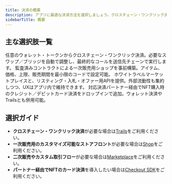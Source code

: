 ```yaml
---
title: 決済の概要
description: アプリに最適な決済方法を選択しましょう。クロスチェーン・ワンクリック決済にはTrailsがおすすめです。Shop／Marketplaceは事前構築済みの直接販売・P2P販売サイトです。Checkout SDKはNFT購入時のカード決済フローを追加します。
sidebarTitle: 概要
---
```


## 主な選択肢一覧

<CardGroup>
  <Card title="Trails" href="/solutions/payments/trails">
    任意のウォレット・トークンからクロスチェーン・ワンクリック決済。必要なスワップ／ブリッジを自動で調整し、最終的なコールを送信先チェーンで実行します。
  </Card>

  <Card title="Shop" href="/solutions/shop/overview">
    監査済みコントラクトによる一次販売用ショップを事前構築。アイテム、価格、上限、販売期間を最小限のコードで設定可能。
  </Card>

  <Card title="Marketplace" href="/solutions/payments/marketplace/overview">
    ホワイトラベルマーケットプレイスと、リスティング・入札・オファー用APIを提供。外部流動性も集約しつつ、UXはアプリ内で維持できます。
  </Card>

  <Card title="Checkout SDK" href="/solutions/payments/checkout-sdk">
    対応決済パートナー経由でNFT購入時のクレジット／デビットカード決済をドロップインで追加。ウォレット決済やTrailsとも併用可能。
  </Card>
</CardGroup>

## 選択ガイド

- **クロスチェーン・ワンクリック決済**が必要な場合は<a href="/solutions/payments/trails">Trails</a>をご利用ください。
- **一次販売用のカスタマイズ可能なストアフロント**が必要な場合は<a href="/solutions/payments/shop/overview">Shop</a>をご利用ください。
- **二次販売やカスタム取引フロー**が必要な場合は<a href="/solutions/payments/marketplace/overview">Marketplace</a>をご利用ください。
- **パートナー経由でNFTのカード決済**を導入したい場合は<a href="/solutions/payments/checkout-sdk">Checkout SDK</a>をご利用ください。